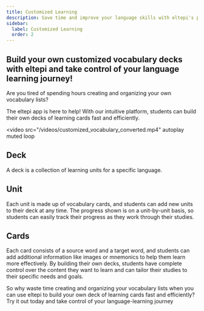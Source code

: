 ```yaml
---
title: Customized Learning
description: Save time and improve your language skills with eltepi's personalized vocabulary learning content.
sidebar:
  label: Customized Learning
  order: 2
---
```


## Build your own customized vocabulary decks with eltepi and take control of your language learning journey!

Are you tired of spending hours creating and organizing your own vocabulary lists?

The eltepi app is here to help! With our intuitive platform, students can build their own decks of learning cards fast and efficiently.

<video
  src="/videos/customized_vocabulary_converted.mp4"
  autoplay
  muted
  loop
></video>

## Deck

A deck is a collection of learning units for a specific language.

## Unit

Each unit is made up of vocabulary cards, and students can add new units to their deck at any time. The progress shown is on a unit-by-unit basis, so students can easily track their progress as they work through their studies.

## Cards

Each card consists of a source word and a target word, and students can add additional information like images or mnemonics to help them learn more effectively. By building their own decks, students have complete control over the content they want to learn and can tailor their studies to their specific needs and goals.

So why waste time creating and organizing your vocabulary lists when you can use eltepi to build your own deck of learning cards fast and efficiently? Try it out today and take control of your language-learning journey
